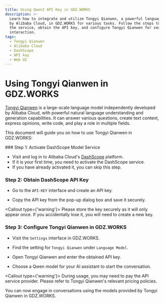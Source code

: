 ```yaml
---
title: Using Qwen2 API Key in GDZ.WORKS
description: >-
  Learn how to integrate and utilize Tongyi Qianwen, a powerful language model
  by Alibaba Cloud, in GDZ.WORKS for various tasks. Follow the steps to activate
  the service, obtain the API key, and configure Tongyi Qianwen for seamless
  interaction.
tags:
  - Tongyi Qianwen
  - Alibaba Cloud
  - DashScope
  - API key
  - Web UI
---
```


# Using Tongyi Qianwen in GDZ.WORKS

[Tongyi Qianwen](https://tongyi.aliyun.com/) is a large-scale language model independently developed by Alibaba Cloud, with powerful natural language understanding and generation capabilities. It can answer various questions, create text content, express opinions, write code, and play a role in multiple fields.

This document will guide you on how to use Tongyi Qianwen in GDZ.WORKS:

<Steps>
  ### Step 1: Activate DashScope Model Service

  - Visit and log in to Alibaba Cloud's [DashScope](https://dashscope.console.aliyun.com/) platform.
  - If it is your first time, you need to activate the DashScope service.
  - If you have already activated it, you can skip this step.

  ### Step 2: Obtain DashScope API Key

  - Go to the `API-KEY` interface and create an API key.

  - Copy the API key from the pop-up dialog box and save it securely.

  <Callout type={'warning'}>
    Please store the key securely as it will only appear once. If you accidentally lose it, you will
    need to create a new key.
  </Callout>

  ### Step 3: Configure Tongyi Qianwen in GDZ.WORKS

  - Visit the `Settings` interface in GDZ.WORKS.

  - Find the setting for `Tongyi Qianwen` under `Language Model`.

  - Open Tongyi Qianwen and enter the obtained API key.

  - Choose a Qwen model for your AI assistant to start the conversation.

  <Callout type={'warning'}>
    During usage, you may need to pay the API service provider. Please refer to Tongyi Qianwen's
    relevant pricing policies.
  </Callout>
</Steps>

You can now engage in conversations using the models provided by Tongyi Qianwen in GDZ.WORKS.
